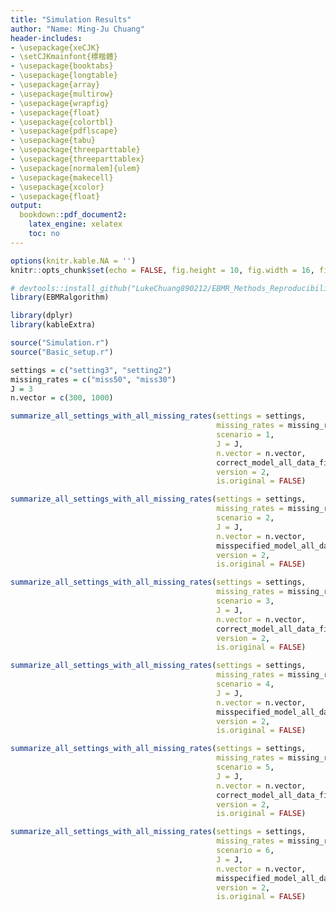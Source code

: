 ```yaml
---
title: "Simulation Results"
author: "Name: Ming-Ju Chuang"
header-includes:
- \usepackage{xeCJK}
- \setCJKmainfont{標楷體}
- \usepackage{booktabs}
- \usepackage{longtable}
- \usepackage{array}
- \usepackage{multirow}
- \usepackage{wrapfig}
- \usepackage{float}
- \usepackage{colortbl}
- \usepackage{pdflscape}
- \usepackage{tabu}
- \usepackage{threeparttable}
- \usepackage{threeparttablex}
- \usepackage[normalem]{ulem}
- \usepackage{makecell}
- \usepackage{xcolor}
- \usepackage{float}
output:
  bookdown::pdf_document2:
    latex_engine: xelatex
    toc: no
---
```


```r
options(knitr.kable.NA = '')
knitr::opts_chunk$set(echo = FALSE, fig.height = 10, fig.width = 16, fig.align = "center")

# devtools::install_github("LukeChuang890212/EBMR_Methods_Reproducibility_Materials/EBMRalgorithm")
library(EBMRalgorithm)

library(dplyr)
library(kableExtra)

source("Simulation.r")
source("Basic_setup.r")
```

```r
settings = c("setting3", "setting2")
missing_rates = c("miss50", "miss30")
J = 3
n.vector = c(300, 1000)
```

```r
summarize_all_settings_with_all_missing_rates(settings = settings,
                                              missing_rates = missing_rates,
                                              scenario = 1,
                                              J = J,
                                              n.vector = n.vector,
                                              correct_model_all_data_file.list,
                                              version = 2,
                                              is.original = FALSE)
```

```r
summarize_all_settings_with_all_missing_rates(settings = settings,
                                              missing_rates = missing_rates,
                                              scenario = 2,
                                              J = J,
                                              n.vector = n.vector,
                                              misspecified_model_all_data_file.list,
                                              version = 2,
                                              is.original = FALSE)
```

```r
summarize_all_settings_with_all_missing_rates(settings = settings,
                                              missing_rates = missing_rates,
                                              scenario = 3,
                                              J = J,
                                              n.vector = n.vector,
                                              correct_model_all_data_file.list,
                                              version = 2,
                                              is.original = FALSE)
```

```r
summarize_all_settings_with_all_missing_rates(settings = settings,
                                              missing_rates = missing_rates,
                                              scenario = 4,
                                              J = J,
                                              n.vector = n.vector,
                                              misspecified_model_all_data_file.list,
                                              version = 2,
                                              is.original = FALSE)
```

```r
summarize_all_settings_with_all_missing_rates(settings = settings,
                                              missing_rates = missing_rates,
                                              scenario = 5,
                                              J = J,
                                              n.vector = n.vector,
                                              correct_model_all_data_file.list,
                                              version = 2,
                                              is.original = FALSE)
```

```r
summarize_all_settings_with_all_missing_rates(settings = settings,
                                              missing_rates = missing_rates,
                                              scenario = 6,
                                              J = J,
                                              n.vector = n.vector,
                                              misspecified_model_all_data_file.list,
                                              version = 2,
                                              is.original = FALSE)
```


